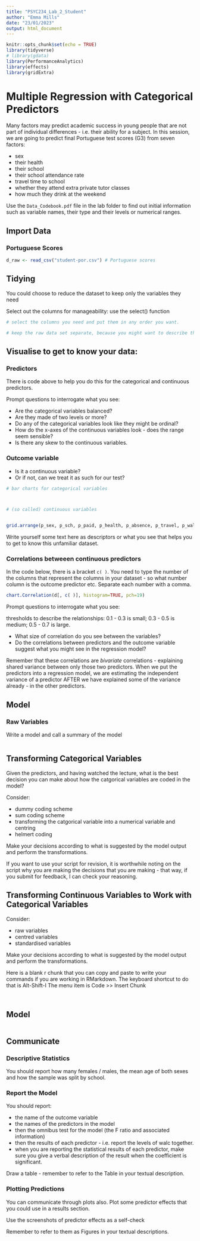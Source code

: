 ```yaml
---
title: "PSYC234_Lab_2_Student"
author: "Emma Mills"
date: "23/01/2023"
output: html_document
---
```


```r
knitr::opts_chunk$set(echo = TRUE)
library(tidyverse)
# library(gdata)
library(PerformanceAnalytics)
library(effects)
library(gridExtra)
```


# Multiple Regression with Categorical Predictors

Many factors may predict academic success in young people that are not part of individual differences - i.e. their ability for a subject.  In this session, we are going to predict final Portuguese test scores (G3) from seven factors:

 - sex 
 - their health
 - their school
 - their school attendance rate
 - travel time to school
 - whether they attend extra private tutor classes
 - how much they drink at the weekend
 
Use the `Data_Codebook.pdf` file in the lab folder to find out initial information such as variable names, their type and their levels or numerical ranges.


## Import Data

### Portuguese Scores

```r
d_raw <- read_csv("student-por.csv") # Portuguese scores

```

## Tidying

You could choose to reduce the dataset to keep only the variables they need

Select out the columns for manageability:  use the select() function

```r

# select the columns you need and put them in any order you want.

# keep the raw data set separate, because you might want to describe the sample and will need age etc. for this.

```

## Visualise to get to know your data:

### Predictors

There is code above  to help you do this for the categorical and continuous predictors.

Prompt questions to interrogate what you see:

 - Are the categorical variables balanced?
 - Are they made of two levels or more?
 - Do any of the categorical variables look like they might be ordinal?
 - How do the x-axes of the continuous variables look - does the range seem sensible?
 - Is there any skew to the continuous variables.
 
### Outcome variable

  - Is it a continuous variable?
  - Or if not, can we treat it as such for our test?

```r
# bar charts for categorical variables



# (so called) continuous variables


grid.arrange(p_sex, p_sch, p_paid, p_health, p_absence, p_travel, p_walc, p_outcome)
```

Write yourself some text here as descriptors or what you see that helps you to get to know this unfamiliar dataset.


### Correlations betweeen continuous predictors

In the code below,  there is a bracket `c( )`.  You need to type the number of the columns that represent the columns in your dataset - so what number column is the outcome predictor etc.  Separate each number with a comma.

```r
chart.Correlation(d[, c( )], histogram=TRUE, pch=19)
```

Prompt questions to interrogate what you see:

thresholds to describe the relationships: 0.1 - 0.3 is small; 0.3 - 0.5 is medium; 0.5 - 0.7 is large.

  - What size of correlation do you see between the variables?
  - Do the correlations between predictors and the outcome variable suggest what you might see in the regression model?
  
Remember that these correlations are *bivariate* correlations - explaining shared variance between only those two predictors.  When we put the predictors into a regression model, we are estimating the independent variance of a predictor AFTER we have explained some of the variance already - in the other predictors. 

## Model

### Raw Variables

Write a model and call a summary of the model

```r

```
## Transforming Categorical Variables

Given the predictors, and having watched the lecture, what is the best decision you can make about how the catgorical variables are coded in the model?

Consider:

 - dummy coding scheme
 - sum coding scheme
 - transforming the catgorical variable into a numerical variable and centring
 - helmert coding
 
Make your decisions according to what is suggested by the model output and perform the transformations.  

If you want to use your script for revision,  it is worthwhile noting on the script why you are making the decisions that you are making - that way, if you submit for feedback, I can check your reasoning.

## Transforming Continuous Variables to Work with Categorical Variables

Consider:

 - raw variables
 - centred variables
 - standardised variables
 
Make your decisions according to what is suggested by the model output and perform the transformations.  

Here is a blank r chunk that you can copy and paste to write your commands if you are working in RMarkdown.
The keyboard shortcut to do that is Alt-Shift-I
The menu item is Code >> Insert Chunk

```r
```



```r

```


## Model 


```r

```

## Communicate

### Descriptive Statistics

You should report how many females / males,  the mean age of both sexes and how the sample was split by school.

### Report the Model

You should report:

  - the name of the outcome variable
  - the names of the predictors in the model
  - then the omnibus test for the model (the F ratio and associated information)
  - then the results of each predictor - i.e. report the levels of walc together.
  - when you are reporting the statistical results of each predictor, make sure you give a verbal description of the result when the coefficient is significant.
  
Draw a table - remember to refer to the Table in your textual description.

### Plotting Predictions

You can communicate through plots also.  Plot some predictor effects that you could use in a results section. 

Use the screenshots of predictor effects as a self-check

Remember to refer to them as Figures in your textual descriptions.

```r


```




